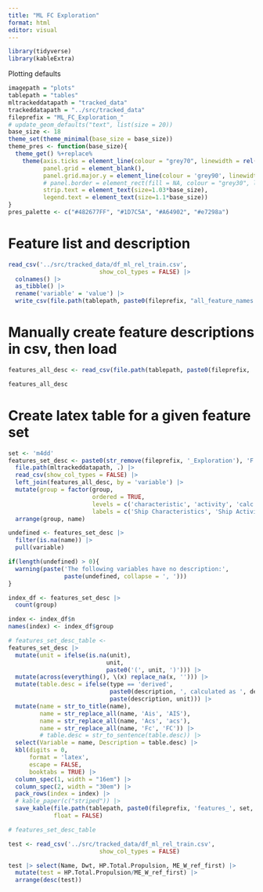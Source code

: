 ```yaml
---
title: "ML FC Exploration"
format: html
editor: visual
---
```


```r
library(tidyverse)
library(kableExtra)
```

Plotting defaults

```r
imagepath = "plots"
tablepath = "tables"
mltrackeddatapath = "tracked_data"
trackeddatapath = "../src/tracked_data"
fileprefix = "ML_FC_Exploration_"
# update_geom_defaults("text", list(size = 20))
base_size <- 18
theme_set(theme_minimal(base_size = base_size))
theme_pres <- function(base_size){
  theme_get() %+replace%
    theme(axis.ticks = element_line(colour = "grey70", linewidth = rel(0.5)),
          panel.grid = element_blank(),
          panel.grid.major.y = element_line(colour = 'grey90', linewidth = rel(0.5)),
          # panel.border = element_rect(fill = NA, colour = "grey30", linewidth = rel(0.8)),
          strip.text = element_text(size=1.03*base_size),
          legend.text = element_text(size=1.1*base_size))
}
pres_palette <- c("#482677FF", "#1D7C5A", "#A64902", "#e7298a")
```


# Feature list and description
```r
read_csv('../src/tracked_data/df_ml_rel_train.csv',
                          show_col_types = FALSE) |> 
  colnames() |> 
  as_tibble() |> 
  rename('variable' = 'value') |> 
  write_csv(file.path(tablepath, paste0(fileprefix, "all_feature_names.csv")))
```

# Manually create feature descriptions in csv, then load
```r
features_all_desc <- read_csv(file.path(tablepath, paste0(fileprefix, 'all_feature_names_desc.csv')))
```


```r
features_all_desc
```

# Create latex table for a given feature set
```r
set <- 'm4dd'
features_set_desc <- paste0(str_remove(fileprefix, '_Exploration'), 'F', set, '_features.csv') %>%
  file.path(mltrackeddatapath, .) |> 
  read_csv(show_col_types = FALSE) |> 
  left_join(features_all_desc, by = 'variable') |> 
  mutate(group = factor(group, 
                        ordered = TRUE, 
                        levels = c('characteristic', 'activity', 'calc', 'quality'),
                        labels = c('Ship Characteristics', 'Ship Activity', 'Calculated', 'Data Quality'))) |> 
  arrange(group, name)

undefined <- features_set_desc |> 
  filter(is.na(name)) |> 
  pull(variable)

if(length(undefined) > 0){
  warning(paste('The following variables have no description:',
                paste(undefined, collapse = ', ')))
}

index_df <- features_set_desc |> 
  count(group)

index <- index_df$n
names(index) <- index_df$group

# features_set_desc_table <- 
features_set_desc |> 
  mutate(unit = ifelse(is.na(unit),
                            unit,
                            paste0('(', unit, ')'))) |> 
  mutate(across(everything(), \(x) replace_na(x, ''))) |> 
  mutate(table.desc = ifelse(type == 'derived',
                             paste0(description, ', calculated as ', definition),
                             paste(description, unit))) |> 
  mutate(name = str_to_title(name),
         name = str_replace_all(name, 'Ais', 'AIS'),
         name = str_replace_all(name, 'Acs', 'acs'),
         name = str_replace_all(name, 'Fc', 'FC')) |> 
         # table.desc = str_to_sentence(table.desc)) |>
  select(Variable = name, Description = table.desc) |> 
  kbl(digits = 0,
      format = 'latex',
      escape = FALSE,
      booktabs = TRUE) |>
  column_spec(1, width = "16em") |>
  column_spec(2, width = "30em") |> 
  pack_rows(index = index) |> 
  # kable_paper(c("striped")) |>
  save_kable(file.path(tablepath, paste0(fileprefix, 'features_', set, ".tex")),
             float = FALSE)

# features_set_desc_table
```

```r
test <- read_csv('../src/tracked_data/df_ml_rel_train.csv',
                          show_col_types = FALSE) 
```


```r
test |> select(Name, Dwt, HP.Total.Propulsion, ME_W_ref_first) |> 
  mutate(test = HP.Total.Propulsion/ME_W_ref_first) |> 
  arrange(desc(test))
```

